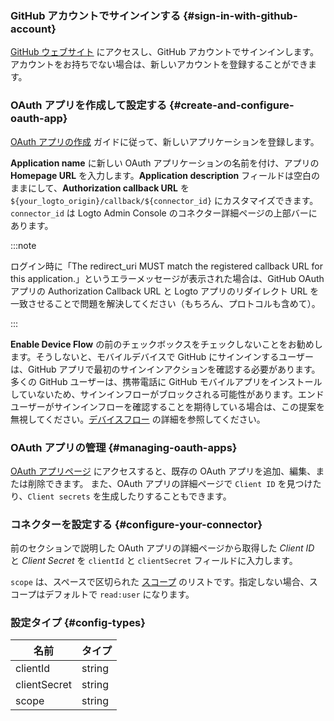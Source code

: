 ### GitHub アカウントでサインインする \{#sign-in-with-github-account}

[GitHub ウェブサイト](https://github.com/) にアクセスし、GitHub アカウントでサインインします。アカウントをお持ちでない場合は、新しいアカウントを登録することができます。

### OAuth アプリを作成して設定する \{#create-and-configure-oauth-app}

[OAuth アプリの作成](https://docs.github.com/en/developers/apps/building-oauth-apps/creating-an-oauth-app) ガイドに従って、新しいアプリケーションを登録します。

**Application name** に新しい OAuth アプリケーションの名前を付け、アプリの **Homepage URL** を入力します。**Application description** フィールドは空白のままにして、**Authorization callback URL** を `${your_logto_origin}/callback/${connector_id}` にカスタマイズできます。`connector_id` は Logto Admin Console のコネクター詳細ページの上部バーにあります。

:::note

ログイン時に「The redirect_uri MUST match the registered callback URL for this application.」というエラーメッセージが表示された場合は、GitHub OAuth アプリの Authorization Callback URL と Logto アプリのリダイレクト URL を一致させることで問題を解決してください（もちろん、プロトコルも含めて）。

:::

**Enable Device Flow** の前のチェックボックスをチェックしないことをお勧めします。そうしないと、モバイルデバイスで GitHub にサインインするユーザーは、GitHub アプリで最初のサインインアクションを確認する必要があります。多くの GitHub ユーザーは、携帯電話に GitHub モバイルアプリをインストールしていないため、サインインフローがブロックされる可能性があります。エンドユーザーがサインインフローを確認することを期待している場合は、この提案を無視してください。[デバイスフロー](https://docs.github.com/en/developers/apps/building-oauth-apps/authorizing-oauth-apps#device-flow) の詳細を参照してください。

### OAuth アプリの管理 \{#managing-oauth-apps}

[OAuth アプリページ](https://github.com/settings/developers) にアクセスすると、既存の OAuth アプリを追加、編集、または削除できます。
また、OAuth アプリの詳細ページで `Client ID` を見つけたり、`Client secrets` を生成したりすることもできます。

### コネクターを設定する \{#configure-your-connector}

前のセクションで説明した OAuth アプリの詳細ページから取得した _Client ID_ と _Client Secret_ を `clientId` と `clientSecret` フィールドに入力します。

`scope` は、スペースで区切られた [スコープ](https://docs.github.com/en/apps/oauth-apps/building-oauth-apps/scopes-for-oauth-apps) のリストです。指定しない場合、スコープはデフォルトで `read:user` になります。

### 設定タイプ \{#config-types}

| 名前         | タイプ |
| ------------ | ------ |
| clientId     | string |
| clientSecret | string |
| scope        | string |

